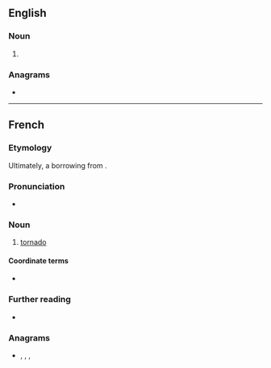 ==English==

===Noun===
{{en-noun}}

# {{obsolete form of|en|tornado}}

===Anagrams===
* {{anagrams|en|a=adenort|-dronate|neotard|on-trade|ornated}}

----

==French==

===Etymology===
Ultimately, a borrowing from {{bor|fr|es|tornado}}.

===Pronunciation===
* {{audio|fr|LL-Q150 (fra)-GrandCelinien-tornade.wav|Audio}}

===Noun===
{{fr-noun|f}}

# [[tornado]]

====Coordinate terms====
* {{l|fr|microrafale}}

===Further reading===
* {{R:TLFi}}

===Anagrams===
* {{l|fr|adorent}}, {{l|fr|détrôna}}, {{l|fr|érodant}}, {{l|fr|tadorne}}
